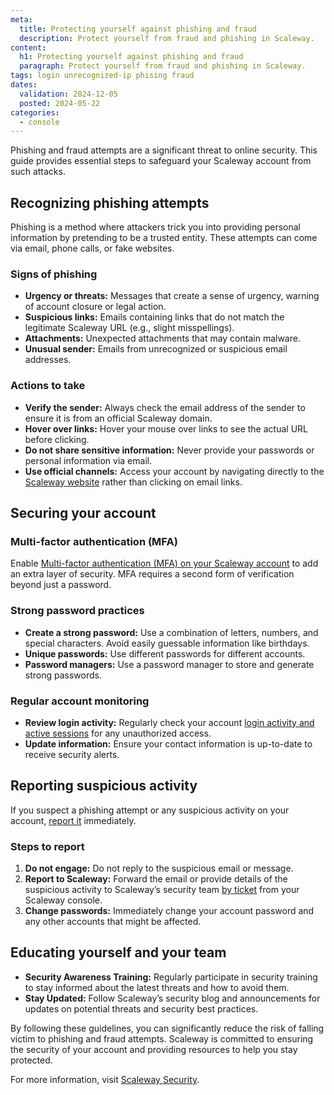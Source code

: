 ```yaml
---
meta:
  title: Protecting yourself against phishing and fraud
  description: Protect yourself from fraud and phishing in Scaleway.
content:
  h1: Protecting yourself against phishing and fraud
  paragraph: Protect yourself from fraud and phishing in Scaleway.
tags: login unrecognized-ip phising fraud
dates:
  validation: 2024-12-05
  posted: 2024-05-22
categories:
  - console
---
```


Phishing and fraud attempts are a significant threat to online security. This guide provides essential steps to safeguard your Scaleway account from such attacks.

## Recognizing phishing attempts

Phishing is a method where attackers trick you into providing personal information by pretending to be a trusted entity. These attempts can come via email, phone calls, or fake websites.

### Signs of phishing

- **Urgency or threats:** Messages that create a sense of urgency, warning of account closure or legal action.
- **Suspicious links:** Emails containing links that do not match the legitimate Scaleway URL (e.g., slight misspellings).
- **Attachments:** Unexpected attachments that may contain malware.
- **Unusual sender:** Emails from unrecognized or suspicious email addresses.

### Actions to take

- **Verify the sender:** Always check the email address of the sender to ensure it is from an official Scaleway domain.
- **Hover over links:** Hover your mouse over links to see the actual URL before clicking.
- **Do not share sensitive information:** Never provide your passwords or personal information via email.
- **Use official channels:** Access your account by navigating directly to the [Scaleway website](https://www.scaleway.com/) rather than clicking on email links.

## Securing your account

### Multi-factor authentication (MFA)

Enable [Multi-factor authentication (MFA) on your Scaleway account](/console/account/how-to/use-2fa/#how-to-update-mfa) to add an extra layer of security. MFA requires a second form of verification beyond just a password.

### Strong password practices

- **Create a strong password:** Use a combination of letters, numbers, and special characters. Avoid easily guessable information like birthdays.
- **Unique passwords:** Use different passwords for different accounts.
- **Password managers:** Use a password manager to store and generate strong passwords.

### Regular account monitoring

- **Review login activity:** Regularly check your account [login activity and active sessions](https://console.scaleway.com/account/profile) for any unauthorized access.
- **Update information:** Ensure your contact information is up-to-date to receive security alerts.

## Reporting suspicious activity

If you suspect a phishing attempt or any suspicious activity on your account, [report it](#steps-to-report) immediately.

### Steps to report

1. **Do not engage:** Do not reply to the suspicious email or message.
2. **Report to Scaleway:** Forward the email or provide details of the suspicious activity to Scaleway’s security team [by ticket](https://console.scaleway.com/support/tickets/create) from your Scaleway console.
3. **Change passwords:** Immediately change your account password and any other accounts that might be affected.

## Educating yourself and your team

- **Security Awareness Training:** Regularly participate in security training to stay informed about the latest threats and how to avoid them.
- **Stay Updated:** Follow Scaleway’s security blog and announcements for updates on potential threats and security best practices.

By following these guidelines, you can significantly reduce the risk of falling victim to phishing and fraud attempts. Scaleway is committed to ensuring the security of your account and providing resources to help you stay protected.

For more information, visit [Scaleway Security](https://security.scaleway.com/).